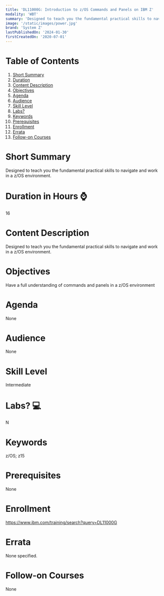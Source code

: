 ```yaml
---
title: 'DL11000G: Introduction to z/OS Commands and Panels on IBM Z'
modality: 'WBT'
summary: 'Designed to teach you the fundamental practical skills to navigate and work in a z/OS environment.'
image: '/static/images/power.jpg'
brand: 'System Z'
lastPublishedOn: '2024-01-30'
firstCreatedOn: '2020-07-01'
---
```

# Table of Contents
1.  [Short Summary](#short-summary)
2.  [Duration](#duration-in-hours-)
3.  [Content Description](#content-description)
4.  [Objectives](#objectives)
5.  [Agenda](#agenda)
6.  [Audience](#audience)
7.  [Skill Level](#skill-level)
8.  [Labs?](#labs-)
9.  [Keywords](#keywords)
10. [Prerequisites](#prerequisites)
11. [Enrollment](#enrollment)
12. [Errata](#errata)
13. [Follow-on Courses](#follow-on-courses)

# Short Summary
Designed to teach you the fundamental practical skills to navigate and work in a z/OS environment.

# Duration in Hours ⌚
16

# Content Description
Designed to teach you the fundamental practical skills to navigate and work in a z/OS environment.

# Objectives
Have a full understanding of commands and panels in a z/OS environment



# Agenda
None

# Audience
None

# Skill Level
Intermediate

# Labs? 💻
N

# Keywords
z/OS; z15

# Prerequisites
None

# Enrollment
https://www.ibm.com/training/search?query=DL11000G

# Errata
None specified.

# Follow-on Courses
None

